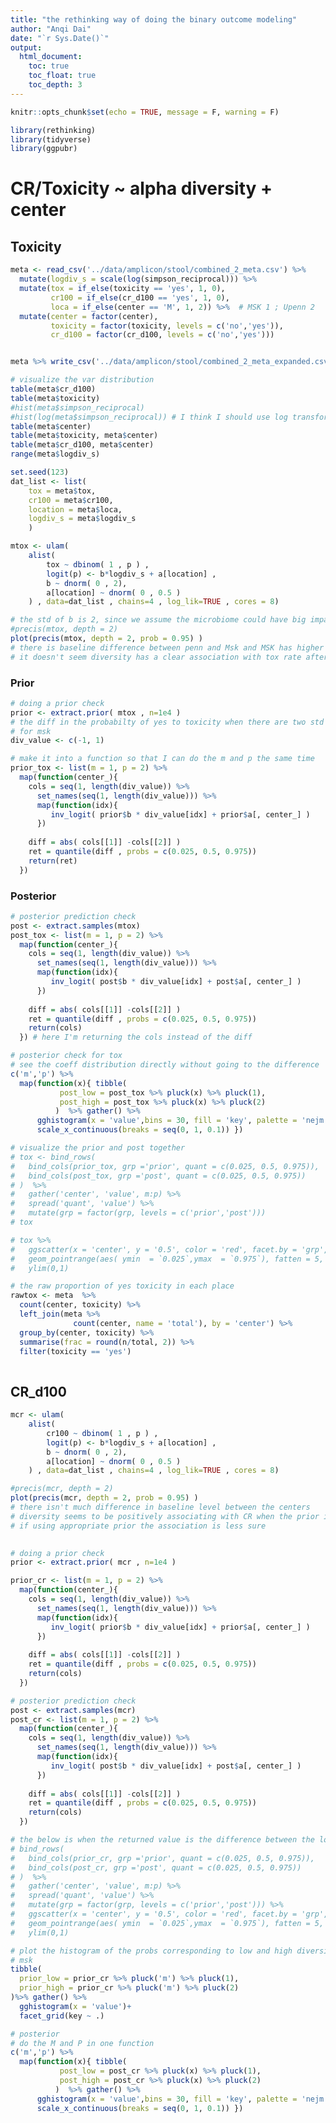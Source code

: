 ```yaml
---
title: "the rethinking way of doing the binary outcome modeling"
author: "Anqi Dai"
date: "`r Sys.Date()`"
output:
  html_document:
    toc: true
    toc_float: true
    toc_depth: 3
---
```


```r
knitr::opts_chunk$set(echo = TRUE, message = F, warning = F)
```

```r
library(rethinking)
library(tidyverse) 
library(ggpubr)
```

# CR/Toxicity ~ alpha diversity + center

## Toxicity 

```r
meta <- read_csv('../data/amplicon/stool/combined_2_meta.csv') %>% 
  mutate(logdiv_s = scale(log(simpson_reciprocal))) %>%  
  mutate(tox = if_else(toxicity == 'yes', 1, 0),
         cr100 = if_else(cr_d100 == 'yes', 1, 0),
         loca = if_else(center == 'M', 1, 2)) %>%  # MSK 1 ; Upenn 2
  mutate(center = factor(center),
         toxicity = factor(toxicity, levels = c('no','yes')),
         cr_d100 = factor(cr_d100, levels = c('no','yes')))


meta %>% write_csv('../data/amplicon/stool/combined_2_meta_expanded.csv')
```

```r
# visualize the var distribution 
table(meta$cr_d100)  
table(meta$toxicity)
#hist(meta$simpson_reciprocal)
#hist(log(meta$simpson_reciprocal)) # I think I should use log transformed
table(meta$center)
table(meta$toxicity, meta$center)
table(meta$cr_d100, meta$center)   
range(meta$logdiv_s)
```

```r
set.seed(123)
dat_list <- list(
    tox = meta$tox,
    cr100 = meta$cr100,
    location = meta$loca,
    logdiv_s = meta$logdiv_s
    )

mtox <- ulam(
    alist(
        tox ~ dbinom( 1 , p ) ,
        logit(p) <- b*logdiv_s + a[location] ,
        b ~ dnorm( 0 , 2), 
        a[location] ~ dnorm( 0 , 0.5 )
    ) , data=dat_list , chains=4 , log_lik=TRUE , cores = 8)

# the std of b is 2, since we assume the microbiome could have big impact on immunology (based on our previous understanding and knowledge )
#precis(mtox, depth = 2)
plot(precis(mtox, depth = 2, prob = 0.95) ) 
# there is baseline difference between penn and Msk and MSK has higher tox rage in general.
# it doesn't seem diversity has a clear association with tox rate after correcting for center wise difference
```

### Prior

```r
# doing a prior check
prior <- extract.prior( mtox , n=1e4 ) 
# the diff in the probabilty of yes to toxicity when there are two std diff in diversity in each of the centers 
# for msk  
div_value <- c(-1, 1)

# make it into a function so that I can do the m and p the same time
prior_tox <- list(m = 1, p = 2) %>% 
  map(function(center_){
    cols = seq(1, length(div_value)) %>% 
      set_names(seq(1, length(div_value))) %>% 
      map(function(idx){
         inv_logit( prior$b * div_value[idx] + prior$a[, center_] ) 
      })
    
    diff = abs( cols[[1]] -cols[[2]] )
    ret = quantile(diff , probs = c(0.025, 0.5, 0.975))
    return(ret)
  }) 
```

### Posterior

```r
# posterior prediction check
post <- extract.samples(mtox)
post_tox <- list(m = 1, p = 2) %>% 
  map(function(center_){
    cols = seq(1, length(div_value)) %>% 
      set_names(seq(1, length(div_value))) %>% 
      map(function(idx){
         inv_logit( post$b * div_value[idx] + post$a[, center_] ) 
      })
    
    diff = abs( cols[[1]] -cols[[2]] )
    ret = quantile(diff , probs = c(0.025, 0.5, 0.975))
    return(cols)
  }) # here I'm returning the cols instead of the diff 
```

```r
# posterior check for tox
# see the coeff distribution directly without going to the difference 
c('m','p') %>% 
  map(function(x){ tibble(
           post_low = post_tox %>% pluck(x) %>% pluck(1),
           post_high = post_tox %>% pluck(x) %>% pluck(2)
          )  %>% gather() %>% 
      gghistogram(x = 'value',bins = 30, fill = 'key', palette = 'nejm', color = 'white',title = str_glue('{x}')) +
      scale_x_continuous(breaks = seq(0, 1, 0.1)) })
```


```r
# visualize the prior and post together
# tox <- bind_rows(
#   bind_cols(prior_tox, grp ='prior', quant = c(0.025, 0.5, 0.975)),
#   bind_cols(post_tox, grp ='post', quant = c(0.025, 0.5, 0.975))
# )  %>% 
#   gather('center', 'value', m:p) %>% 
#   spread('quant', 'value') %>% 
#   mutate(grp = factor(grp, levels = c('prior','post')))
# tox
```
```r
# tox %>% 
#   ggscatter(x = 'center', y = '0.5', color = 'red', facet.by = 'grp', ylab = '', title = 'Difference in probability of responding yes when the diversity is 2 std apart') +
#   geom_pointrange(aes( ymin  = `0.025`,ymax  = `0.975`), fatten = 5, col = 'red') +
#   ylim(0,1) 
```


```r
# the raw proportion of yes toxicity in each place
rawtox <- meta  %>% 
  count(center, toxicity) %>% 
  left_join(meta %>% 
              count(center, name = 'total'), by = 'center') %>% 
  group_by(center, toxicity) %>% 
  summarise(frac = round(n/total, 2)) %>% 
  filter(toxicity == 'yes')
  

```


## CR_d100      

```r
mcr <- ulam( 
    alist( 
        cr100 ~ dbinom( 1 , p ) ,
        logit(p) <- b*logdiv_s + a[location] ,
        b ~ dnorm( 0 , 2),  
        a[location] ~ dnorm( 0 , 0.5 )
    ) , data=dat_list , chains=4 , log_lik=TRUE , cores = 8)

#precis(mcr, depth = 2)
plot(precis(mcr, depth = 2, prob = 0.95) ) 
# there isn't much difference in baseline level between the centers
# diversity seems to be positively associating with CR when the prior is too large sd
# if using appropriate prior the association is less sure
 
```

```r
# doing a prior check
prior <- extract.prior( mcr , n=1e4 ) 

prior_cr <- list(m = 1, p = 2) %>% 
  map(function(center_){
    cols = seq(1, length(div_value)) %>% 
      set_names(seq(1, length(div_value))) %>% 
      map(function(idx){
         inv_logit( prior$b * div_value[idx] + prior$a[, center_] ) 
      })
    
    diff = abs( cols[[1]] -cols[[2]] )
    ret = quantile(diff , probs = c(0.025, 0.5, 0.975))
    return(cols)
  })
```


```r
# posterior prediction check
post <- extract.samples(mcr)
post_cr <- list(m = 1, p = 2) %>% 
  map(function(center_){
    cols = seq(1, length(div_value)) %>% 
      set_names(seq(1, length(div_value))) %>% 
      map(function(idx){
         inv_logit( post$b * div_value[idx] + post$a[, center_] ) 
      })
    
    diff = abs( cols[[1]] -cols[[2]] )
    ret = quantile(diff , probs = c(0.025, 0.5, 0.975))
    return(cols)
  }) 
```

```r
# the below is when the returned value is the difference between the low and high
# bind_rows(
#   bind_cols(prior_cr, grp ='prior', quant = c(0.025, 0.5, 0.975)),
#   bind_cols(post_cr, grp ='post', quant = c(0.025, 0.5, 0.975))
# )  %>% 
#   gather('center', 'value', m:p) %>% 
#   spread('quant', 'value') %>% 
#   mutate(grp = factor(grp, levels = c('prior','post'))) %>% 
#   ggscatter(x = 'center', y = '0.5', color = 'red', facet.by = 'grp', ylab = '', title = 'Difference in probability of responding yes when the diversity is 2 std apart') +
#   geom_pointrange(aes( ymin  = `0.025`,ymax  = `0.975`), fatten = 5, col = 'red') +
#   ylim(0,1) 
```
```r
# plot the histogram of the probs corresponding to low and high diversity
# msk
tibble(
  prior_low = prior_cr %>% pluck('m') %>% pluck(1),
  prior_high = prior_cr %>% pluck('m') %>% pluck(2)
)%>% gather() %>% 
  gghistogram(x = 'value')+
  facet_grid(key ~ .)

# posterior 
# do the M and P in one function
c('m','p') %>% 
  map(function(x){ tibble(
           post_low = post_cr %>% pluck(x) %>% pluck(1),
           post_high = post_cr %>% pluck(x) %>% pluck(2)
          )  %>% gather() %>% 
      gghistogram(x = 'value',bins = 30, fill = 'key', palette = 'nejm', color = 'white',title = str_glue('{x}')) +
      scale_x_continuous(breaks = seq(0, 1, 0.1)) })
```

